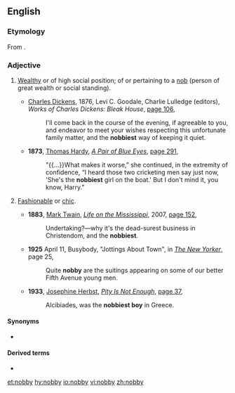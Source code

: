 {{also|Nobby}}
==English==

===Etymology===
From {{suffix|nob|y|lang=en}}.

===Adjective===
{{en-adj|er}}

# {{label|en|UK}} [[wealthy|Wealthy]] or of high social position; of or pertaining to a [[nob]] (person of great wealth or social standing).
#* {{circa|1852-1853}} [[w:Charles Dickens|Charles Dickens]], 1876, Levi C. Goodale, Charlie Lulledge (editors), ''Works of Charles Dickens: Bleak House'', [http://books.google.com.au/books?id=mgE-AQAAMAAJ&q=%22nobbiest%22&dq=%22nobbiest%22&hl=en&sa=X&ei=Kw10VMLxIufGmAXV8ILwAg&redir_esc=y page 106],
#*: I'll come back in the course of the evening, if agreeable to you, and endeavor to meet your wishes respecting this unfortunate family matter, and the '''nobbiest''' way of keeping it quiet.
#* '''1873''', [[w:Thomas Hardy|Thomas Hardy]], ''[[w:A Pair of Blue Eyes|A Pair of Blue Eyes]]'', [http://books.google.com.au/books?id=RyYSAwAAQBAJ&pg=PA291&dq=%22nobbiest%22&hl=en&sa=X&ei=O-xzVPH6NOGwmwWJjYCADA&redir_esc=y#v=onepage&q=%22nobbiest%22&f=false page 291],
#*: "{{...}}What makes it worse,” she continued, in the extremity of confidence, “I heard those two cricketing men say just now, 'She's the '''nobbiest''' girl on the boat.' But I don't mind it, you know, Harry."
# {{label|en|US}} [[fashionable|Fashionable]] or [[chic]].
#* '''1883''', [[w:Mark Twain|Mark Twain]], ''[[w:Life on the Mississippi|Life on the Mississippi]]'', 2007, [http://books.google.com.au/books?id=KzA4BNUuKrMC&pg=PA152&dq=%22nobbiest%22&hl=en&sa=X&ei=O-xzVPH6NOGwmwWJjYCADA&redir_esc=y#v=onepage&q=%22nobbiest%22&f=false page 152],
#*: Undertaking?—why it's the dead-surest business in Christendom, and the '''nobbiest'''.
#* '''1925''' April 11, Busybody, "Jottings About Town", in [[w:The New Yorker|''The New Yorker'']], page 25,<!--confirmed on microfilm-->
#*: Quite '''nobby''' are the suitings appearing on some of our better Fifth Avenue young men.
#* '''1933''', [[w:Josephine Herbst|Josephine Herbst]], ''[[w:Pity Is Not Enough|Pity Is Not Enough]]'', [http://books.google.com.au/books?id=NdFaAAAAMAAJ&q=%22nobbiest%22&dq=%22nobbiest%22&hl=en&sa=X&ei=Kw10VMLxIufGmAXV8ILwAg&redir_esc=y page 37],
#*: Alcibiades, was the '''nobbiest boy''' in Greece.

====Synonyms====
* {{sense|fashionable or chic}} {{l|en|classy}}

====Derived terms====
* {{l|en|nobbily}}

[[et:nobby]]
[[hy:nobby]]
[[io:nobby]]
[[vi:nobby]]
[[zh:nobby]]